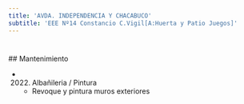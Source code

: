 ```yaml
---
title: 'AVDA. INDEPENDENCIA Y CHACABUCO'
subtitle: 'EEE Nº14 Constancio C.Vigil[A:Huerta y Patio Juegos]'
---
```


#


 ## Mantenimiento

*  (2022) Albañileria / Pintura 
    + Revoque y pintura muros exteriores



